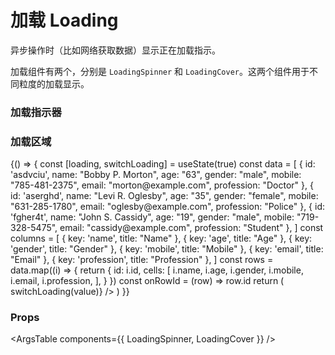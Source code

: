 
<Meta title="组件/加载 Loading" />

# 加载 Loading

异步操作时（比如网络获取数据）显示正在加载指示。

加载组件有两个，分别是 `LoadingSpinner` 和 `LoadingCover`。这两个组件用于不同粒度的加载显示。

### 加载指示器

<Canvas>
  <Story name="LoadingSpinner">
    <LoadingSpinner />
  </Story>
</Canvas>

### 加载区域

<Canvas>
  <Story name="LoadingCover">
    {() => {
      const [loading, switchLoading] = useState(true)
      const data = [
        { id: 'asdvciu', name: "Bobby P. Morton", age: "63", gender: "male", mobile: "785-481-2375", email: "morton@example.com", profession: "Doctor" },
        { id: 'aserghd', name: "Levi R. Oglesby", age: "35", gender: "female", mobile: "631-285-1780", email: "oglesby@example.com", profession: "Police" },
        { id: 'fgher4t', name: "John S. Cassidy", age: "19", gender: "male", mobile: "719-328-5475", email: "cassidy@example.com", profession: "Student" },
      ]
      const columns = [
        { key: 'name', title: "Name" },
        { key: 'age', title: "Age" },
        { key: 'gender', title: "Gender" },
        { key: 'mobile', title: "Mobile" },
        { key: 'email', title: "Email" },
        { key: 'profession', title: "Profession" },
      ]
      const rows = data.map((i) => {
        return {
          id: i.id,
          cells: [
            i.name,
            i.age,
            i.gender,
            i.mobile,
            i.email,
            i.profession,
          ],
        }
      })
      const onRowId = (row) => row.id
      return (
        <div>
          <Switch value={loading} onChange={(value) => switchLoading(value)} />
          <LoadingCover loading={loading} label={'loading...'}>
            <Table
              columns={columns}
              rows={rows}
              onRowId={onRowId}
            />
          </LoadingCover>
        </div>
      )
    }}
  </Story>
</Canvas>

### Props

<ArgsTable components={{ LoadingSpinner, LoadingCover }} />